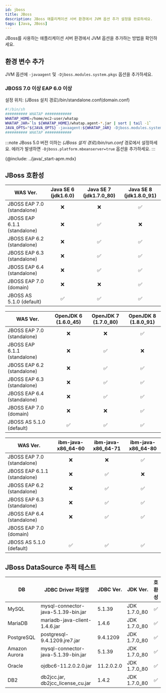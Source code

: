 ```yaml
---
id: jboss
title: JBoss
description: JBoss 애플리케이션 서버 환경에서 JVM 옵션 추가 설정을 완료하세요.
tags: [Java, JBoss]
---
```


JBoss를 사용하는 애플리케이션 서버 환경에서 JVM 옵션을 추가하는 방법을 확인하세요.

## 환경 변수 추가

JVM 옵션에 `-javaagent` 및 `-Djboss.modules.system.pkgs` 옵션을 추가하세요.

### JBOSS 7.0 이상 EAP 6.0 이상

설정 위치: (JBoss 설치 경로)/bin/standalone.conf(domain.conf)

```bash title=standalone.sh
#!/bin/sh
########## WHATAP ############
WHATAP_HOME=/home/ec2-user/whatap
WHATAP_JAR=`ls ${WHATAP_HOME}/whatap.agent-*.jar | sort | tail -1`
JAVA_OPTS="${JAVA_OPTS} -javaagent:${WHATAP_JAR} -Djboss.modules.system.pkgs=whatap"
########## WHATAP ############
```

:::note
JBoss 5.0 버전 이하는 *(JBoss 설치 경로)/bin/run.conf* 경로에서 설정하세요. 에러가 발생하면 `-Djboss.platform.mbeanserver=true` 옵션을 추가하세요.
:::

{@include: ../java/_start-apm.mdx}  

## JBoss 호환성

WAS Ver.|Java SE 6 (jdk1.6.0)|Java SE 7 (jdk1.7.0_80)|Java SE 8 (jdk1.8.0_91)
--|:--:|:--:|:--:|
JBOSS EAP 7.0 (standalone)|<span class='emoji-no'>❌</span>|<span class='emoji-no'>❌</span>|<span class='emoji-ok'>✅</span>
JBOSS EAP 6.1.1 (standalone)|<span class='emoji-no'>❌</span>|<span class='emoji-ok'>✅</span>|<span class='emoji-no'>❌</span>
JBOSS EAP 6.2 (standalone)|<span class='emoji-no'>❌</span>|<span class='emoji-ok'>✅</span>|<span class='emoji-ok'>✅</span>
JBOSS EAP 6.3 (standalone)|<span class='emoji-no'>❌</span>|<span class='emoji-ok'>✅</span>|<span class='emoji-ok'>✅</span>
JBOSS EAP 6.4 (standalone)|<span class='emoji-no'>❌</span>|<span class='emoji-ok'>✅</span>|<span class='emoji-ok'>✅</span>
JBOSS EAP 7.0 (domain)|<span class='emoji-no'>❌</span>|<span class='emoji-no'>❌</span>|<span class='emoji-ok'>✅</span>
JBOSS AS 5.1.0 (default)|<span class='emoji-ok'>✅</span>|<span class='emoji-ok'>✅</span>|<span class='emoji-ok'>✅</span>

WAS Ver.|OpenJDK 6 (1.6.0_45)|OpenJDK 7 (1.7.0_80)|OpenJDK 8 (1.8.0_91)
--|:--:|:--:|:--:|
JBOSS EAP 7.0 (standalone)|<span class='emoji-no'>❌</span>|<span class='emoji-no'>❌</span>|<span class='emoji-ok'>✅</span>
JBOSS EAP 6.1.1 (standalone)|<span class='emoji-no'>❌</span>|<span class='emoji-ok'>✅</span>|<span class='emoji-no'>❌</span>
JBOSS EAP 6.2 (standalone)|<span class='emoji-no'>❌</span>|<span class='emoji-ok'>✅</span>|<span class='emoji-ok'>✅</span>
JBOSS EAP 6.3 (standalone)|<span class='emoji-no'>❌</span>|<span class='emoji-ok'>✅</span>|<span class='emoji-ok'>✅</span>
JBOSS EAP 6.4 (standalone)|<span class='emoji-no'>❌</span>|<span class='emoji-ok'>✅</span>|<span class='emoji-ok'>✅</span>
JBOSS EAP 7.0 (domain)|<span class='emoji-no'>❌</span>|<span class='emoji-no'>❌</span>|<span class='emoji-ok'>✅</span>
JBOSS AS 5.1.0 (default)|<span class='emoji-ok'>✅</span>|<span class='emoji-ok'>✅</span>|<span class='emoji-ok'>✅</span>

WAS Ver.|ibm-java-x86_64-60|ibm-java-x86_64-71|ibm-java-x86_64-80
--|:--:|:--:|:--:|
JBOSS EAP 7.0 (standalone)|<span class='emoji-no'>❌</span>|<span class='emoji-no'>❌</span>|<span class='emoji-ok'>✅</span>
JBOSS EAP 6.1.1 (standalone)|<span class='emoji-no'>❌</span>|<span class='emoji-ok'>✅</span>|<span class='emoji-no'>❌</span>
JBOSS EAP 6.2 (standalone)|<span class='emoji-no'>❌</span>|<span class='emoji-ok'>✅</span>|<span class='emoji-ok'>✅</span>
JBOSS EAP 6.3 (standalone)|<span class='emoji-no'>❌</span>|<span class='emoji-ok'>✅</span>|<span class='emoji-ok'>✅</span>
JBOSS EAP 6.4 (standalone)|<span class='emoji-no'>❌</span>|<span class='emoji-ok'>✅</span>|<span class='emoji-ok'>✅</span>
JBOSS EAP 7.0 (domain)|||
JBOSS AS 5.1.0 (default)|<span class='emoji-ok'>✅</span>|<span class='emoji-ok'>✅</span>|<span class='emoji-ok'>✅</span>

## JBoss DataSource 추적 테스트

DB|JDBC Driver 파일명|JDBC Ver.|JDK Ver.|호환성
--|--|--|--|:--:
MySQL|mysql-connector-java-5.1.39-bin.jar|5.1.39|JDK 1.7.0_80|<span class='emoji-ok'>✅</span>
MariaDB|mariadb-java-client-1.4.6.jar|1.4.6|JDK 1.7.0_80|<span class='emoji-ok'>✅</span>
PostgreSQL|postgresql-9.4.1209.jre7.jar|9.4.1209|JDK 1.7.0_80|<span class='emoji-ok'>✅</span>
Amazon Aurora|mysql-connector-java-5.1.39-bin.jar|5.1.39|JDK 1.7.0_80|<span class='emoji-ok'>✅</span>
Oracle|ojdbc6-11.2.0.2.0.jar|11.2.0.2.0|JDK 1.7.0_80|<span class='emoji-ok'>✅</span>
DB2|db2jcc.jar, db2jcc_license_cu.jar|1.4.2|JDK 1.7.0_80|<span class='emoji-ok'>✅</span>